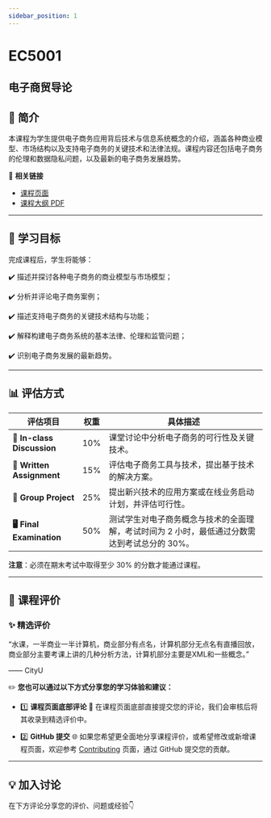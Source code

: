 ```yaml
---
sidebar_position: 1
---
```


# EC5001
## 电子商贸导论

## **📘 简介**
本课程为学生提供电子商务应用背后技术与信息系统概念的介绍，涵盖各种商业模型、市场结构以及支持电子商务的关键技术和法律法规。课程内容还包括电子商务的伦理和数据隐私问题，以及最新的电子商务发展趋势。

🔗 **相关链接**
- [课程页面](https://www.cityu.edu.hk/catalogue/pg/202425/course/EC5001.htm)
- [课程大纲 PDF](https://www.cityu.edu.hk/catalogue/pg/202425/course/EC5001.pdf)

---

## **🎯 学习目标**

完成课程后，学生将能够：

✔️ 描述并探讨各种电子商务的商业模型与市场模型；

✔️ 分析并评论电子商务案例；

✔️ 描述支持电子商务的关键技术结构与功能；

✔️ 解释构建电子商务系统的基本法律、伦理和监管问题；

✔️ 识别电子商务发展的最新趋势。

---

## **📊 评估方式**

| **评估项目**              | **权重** | **具体描述**                                                                                       |
|--------------------------|---------|---------------------------------------------------------------------------------------------------|
| **📝 In-class Discussion** | 10%     | 课堂讨论中分析电子商务的可行性及关键技术。                                                          |
| **📄 Written Assignment**  | 15%     | 评估电子商务工具与技术，提出基于技术的解决方案。                                                    |
| **📄 Group Project**        | 25%     | 提出新兴技术的应用方案或在线业务启动计划，并评估可行性。                                              |
| **🖥️ Final Examination**    | 50%     | 测试学生对电子商务概念与技术的全面理解，考试时间为 2 小时，最低通过分数需达到考试总分的 30%。            |

**注意**：必须在期末考试中取得至少 30% 的分数才能通过课程。

---

## **💬 课程评价**

### ✨ **精选评价**
<div className={commentStyles.commentBox}>
    <p className={commentStyles.commentText}>
        “水课，一半商业一半计算机，商业部分有点名，计算机部分无点名有直播回放，商业部分主要考课上讲的几种分析方法，计算机部分主要是XML和一些概念。”
    </p>
    <p className={commentStyles.commentAuthor}>—— CityU</p>
</div>

✏️ **您也可以通过以下方式分享您的学习体验和建议：**

- 1️⃣ **课程页面底部评论**
💬 在课程页面底部直接提交您的评论，我们会审核后将其收录到精选评价中。

- 2️⃣ **GitHub 提交**
🌐 如果您希望更全面地分享课程评价，或希望修改或新增课程页面，欢迎参考 [Contributing](/contributing) 页面，通过 GitHub 提交您的贡献。




---

## **💡 加入讨论**

在下方评论分享您的评价、问题或经验👇
<Utterances />